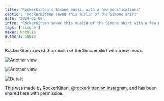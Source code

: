 ```yaml
---
title: "RockerKitten's Simone muslin with a few modifications"
caption: 'RockerKitten sewed this muslin of the Simone shirt'
date: '2024-01-06'
intro: 'RockerKitten sewed this muslin of the Simone shirt with a few mods.'
tags: ['simone']
maker: Natalia
authors: 50818
---
```


<!-- truncate -->

RockerKitten sewed this muslin of the Simone shirt with a few mods.

![Another view](https://imagedelivery.net/ouSuR9yY1bHt-fuAokSA5Q/showcase-rockerkittens-simone-muslin-with-a-few-modifications-1/public 'Another view')

![Another view](https://imagedelivery.net/ouSuR9yY1bHt-fuAokSA5Q/showcase-rockerkittens-simone-muslin-with-a-few-modifications-2/public 'Another view')

![Details](https://imagedelivery.net/ouSuR9yY1bHt-fuAokSA5Q/showcase-rockerkittens-simone-muslin-with-a-few-modifications-3/public 'Details')

This was made by RockerKitten, [@rockerkitten on Instagram](https://www.instagram.com/rockerkitten/), and has been shared here with permission.

